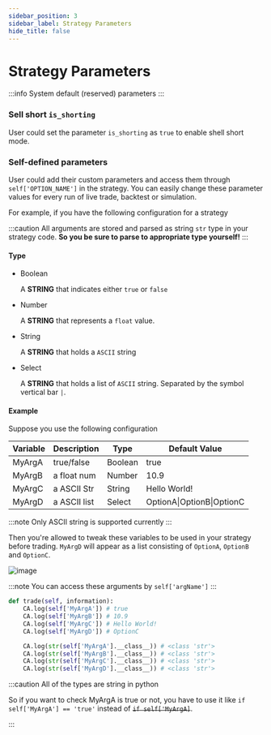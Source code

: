 ```yaml
---
sidebar_position: 3
sidebar_label: Strategy Parameters
hide_title: false
---
```



# Strategy Parameters

:::info
System default (reserved) parameters
:::

### Sell short `is_shorting`

User could set the parameter `is_shorting` as `true` to enable shell short mode.


### Self-defined parameters

User could add their custom parameters and access them through `self['OPTION_NAME']` in the strategy. You can easily change these parameter values for every run of live trade, backtest or simulation.

For example, if you have the following configuration for a strategy

:::caution
All arguments are stored and parsed as string `str` type in your strategy code. **So you be sure to parse to appropriate type yourself!**
:::

#### Type

- Boolean

  A **STRING** that indicates either `true` or `false`

- Number

  A **STRING** that represents a `float` value.

- String

  A **STRING** that holds a `ASCII` string

- Select

  A **STRING** that holds a list of `ASCII` string. Separated by the symbol vertical bar `|`.

#### Example

Suppose you use the following configuration

| Variable | Description  | Type    | Default Value             |
| -------- | ------------ | ------- | ------------------------- |
| MyArgA   | true/false   | Boolean | true                      |
| MyArgB   | a float num  | Number  | 10.9                      |
| MyArgC   | a ASCII Str  | String  | Hello World!              |
| MyArgD   | a ASCII list | Select  | OptionA\|OptionB\|OptionC |

:::note
Only ASCII string is supported currently
:::

Then you're allowed to tweak these variables to be used in your strategy before trading. `MyArgD` will appear as a list consisting of `OptionA`, `OptionB` and `OptionC`.

![image](https://user-images.githubusercontent.com/5862369/56237500-b3511900-60be-11e9-878d-3e5c2cff4991.png)

:::note
You can access these arguments by `self['argName']`
:::

```python
def trade(self, information):
    CA.log(self['MyArgA']) # true
    CA.log(self['MyArgB']) # 10.9
    CA.log(self['MyArgC']) # Hello World!
    CA.log(self['MyArgD']) # OptionC

    CA.log(str(self['MyArgA'].__class__)) # <class 'str'>
    CA.log(str(self['MyArgB'].__class__)) # <class 'str'>
    CA.log(str(self['MyArgC'].__class__)) # <class 'str'>
    CA.log(str(self['MyArgD'].__class__)) # <class 'str'>
```

:::caution All of the types are string in python

So if you want to check MyArgA is true or not, you have to use it like `if self['MyArgA'] == 'true'` instead of ~~`if self['MyArgA]`~~.

:::

